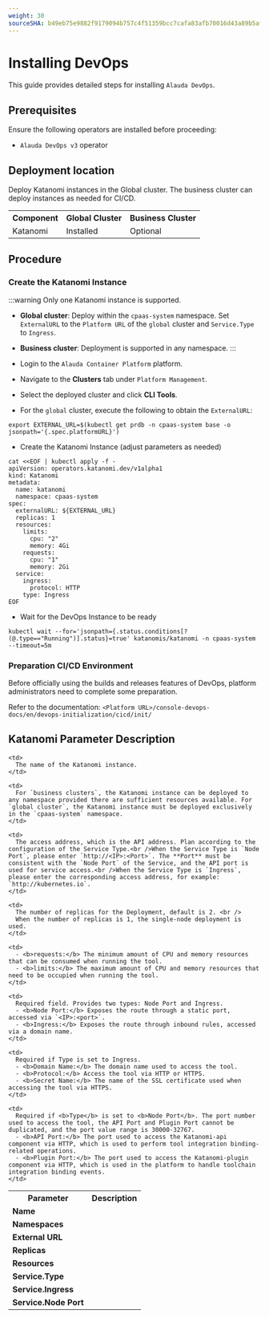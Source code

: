 ```yaml
---
weight: 30
sourceSHA: b49eb75e9882f9179094b757c4f51359bcc7cafa83afb70016d43a89b5af8c52
---
```


# Installing DevOps

This guide provides detailed steps for installing `Alauda DevOps`.

## Prerequisites

Ensure the following operators are installed before proceeding:

- `Alauda DevOps v3` operator

## Deployment location

Deploy Katanomi instances in the Global cluster. The business cluster can deploy instances as needed for CI/CD.

<table>
  <tr>
    <th style={{ whiteSpace: 'nowrap' }}>Component</th>
    <th style={{ whiteSpace: 'nowrap' }}>Global Cluster</th>
    <th style={{ whiteSpace: 'nowrap' }}>Business Cluster</th>
  </tr>
  <tr>
    <td>Katanomi</td>
    <td>Installed</td>
    <td>Optional</td>
  </tr>
</table>

## Procedure

<Steps>

  ### Create the Katanomi Instance 

  :::warning
  Only one Katanomi instance is supported.

  - **Global cluster**: Deploy within the `cpaas-system` namespace. Set `ExternalURL` to the `Platform URL` of the `global` cluster and `Service.Type` to `Ingress`.
  - **Business cluster**: Deployment is supported in any namespace.
  :::

  - Login to the `Alauda Container Platform`  platform.
  - Navigate to the **Clusters** tab under `Platform Management`.
  - Select the deployed cluster and click **CLI Tools**.
  - For the `global` cluster, execute the following to obtain the `ExternalURL`:


  ```shell
  export EXTERNAL_URL=$(kubectl get prdb -n cpaas-system base -o jsonpath='{.spec.platformURL}')
  ```

  - Create the Katanomi Instance (adjust parameters as needed)

  ```shell
  cat <<EOF | kubectl apply -f -
  apiVersion: operators.katanomi.dev/v1alpha1
  kind: Katanomi
  metadata:
    name: katanomi
    namespace: cpaas-system
  spec:
    externalURL: ${EXTERNAL_URL}
    replicas: 1
    resources:
      limits:
        cpu: "2"
        memory: 4Gi
      requests:
        cpu: "1"
        memory: 2Gi
    service:
      ingress:
        protocol: HTTP
      type: Ingress
  EOF
  ```

  - Wait for the DevOps Instance to be ready
  ```shell
  kubectl wait --for='jsonpath={.status.conditions[?(@.type=="Running")].status}=true' katanomis/katanomi -n cpaas-system --timeout=5m
  ```

  ### Preparation CI/CD Environment

  Before officially using the builds and releases features of DevOps, platform administrators need to complete some preparation.

  Refer to the documentation: `<Platform URL>/console-devops-docs/en/devops-initialization/cicd/init/`
  
</Steps>

## Katanomi Parameter Description

<table>
  <tr>
    <th style={{ whiteSpace: 'nowrap' }}>Parameter</th>
    <th style={{ whiteSpace: 'nowrap' }}>Description</th>
  </tr>

  <tr>
    <td><b>Name</b></td>

    <td>
      The name of the Katanomi instance.
    </td>
  </tr>

  <tr>
    <td><b>Namespaces</b></td>

    <td>
      For `business clusters`, the Katanomi instance can be deployed to any namespace provided there are sufficient resources available. For `global cluster`, the Katanomi instance must be deployed exclusively in the `cpaas-system` namespace.
    </td>
  </tr>

  <tr>
    <td><b>External URL</b></td>

    <td>
      The access address, which is the API address. Plan according to the configuration of the Service Type.<br />When the Service Type is `Node Port`, please enter `http://<IP>:<Port>`. The **Port** must be consistent with the `Node Port` of the Service, and the API port is used for service access.<br />When the Service Type is `Ingress`, please enter the corresponding access address, for example: `http://kubernetes.io`.
    </td>
  </tr>

  <tr>
    <td><b>Replicas</b></td>

    <td>
      The number of replicas for the Deployment, default is 2. <br />
      When the number of replicas is 1, the single-node deployment is used.
    </td>
  </tr>

  <tr>
    <td><b>Resources</b></td>

    <td>
      - <b>requests:</b> The minimum amount of CPU and memory resources that can be consumed when running the tool.
      - <b>limits:</b> The maximum amount of CPU and memory resources that need to be occupied when running the tool.
    </td>
  </tr>

  <tr>
    <td><b>Service.Type	</b></td>

    <td>
      Required field. Provides two types: Node Port and Ingress.
      - <b>Node Port:</b> Exposes the route through a static port, accessed via `<IP>:<port>`.
      - <b>Ingress:</b> Exposes the route through inbound rules, accessed via a domain name.
    </td>
  </tr>

  <tr>
    <td><b>Service.Ingress</b></td>

    <td>
      Required if Type is set to Ingress.
      - <b>Domain Name:</b> The domain name used to access the tool.
      - <b>Protocol:</b> Access the tool via HTTP or HTTPS.
      - <b>Secret Name:</b> The name of the SSL certificate used when accessing the tool via HTTPS.
    </td>
  </tr>

  <tr>
    <td><b>Service.Node Port</b></td>

    <td>
      Required if <b>Type</b> is set to <b>Node Port</b>. The port number used to access the tool, the API Port and Plugin Port cannot be duplicated, and the port value range is 30000-32767.
      - <b>API Port:</b> The port used to access the Katanomi-api component via HTTP, which is used to perform tool integration binding-related operations.
      - <b>Plugin Port:</b> The port used to access the Katanomi-plugin component via HTTP, which is used in the platform to handle toolchain integration binding events.
    </td>
  </tr>
</table>
